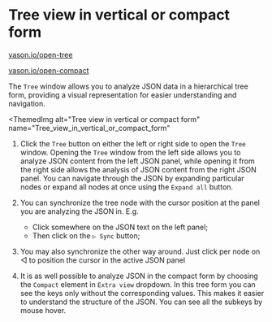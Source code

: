 # Tree view in vertical or compact form

[vason.io/open-tree](https://vason.io/open-tree)

[vason.io/open-compact](https://vason.io/open-compact)

The `Tree` window allows you to analyze JSON data in a hierarchical tree form,
providing a visual representation for easier understanding and navigation.


<ThemedImg
  alt="Tree view in vertical or compact form"
  name="Tree_view_in_vertical_or_compact_form"
></ThemedImg>

1. Click the `Tree` button on either the left or right side to open the `Tree` window.
   Opening the `Tree` window from the left side allows you to analyze JSON content from the left JSON panel,
   while opening it from the right side allows the analysis of JSON content from the right JSON panel.
   You can navigate through the JSON by expanding particular nodes or expand all nodes at once using the `Expand all` button.

2. You can synchronize the tree node with the cursor position at the panel you are analyzing the JSON in. E.g.

   - Click somewhere on the JSON text on the left panel;
   - Then click on the `▷ Sync` button;

3. You may also synchronize the other way around. Just click per node on ◁ to position the cursor in the active JSON panel

4. It is as well possible to analyze JSON in the compact form by choosing the `Compact` element in `Extra view` dropdown.
   In this tree form you can see the keys only without the corresponding values. This makes it easier to understand the structure of the JSON.
   You can see all the subkeys by mouse hover.
